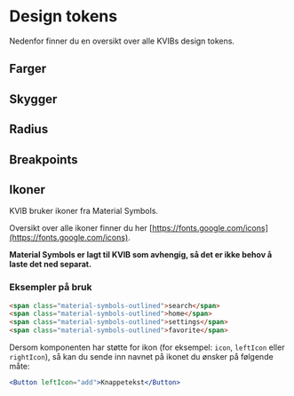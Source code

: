 
<Meta title="Design tokens" />

# Design tokens

Nedenfor finner du en oversikt over alle KVIBs design tokens.

## Farger

<Colors />

## Skygger

<Shadows />

## Radius

<Radii />

## Breakpoints

<Breakpoints />

## Ikoner

KVIB bruker ikoner fra Material Symbols.

Oversikt over alle ikoner finner du her [https://fonts.google.com/icons](https://fonts.google.com/icons).

**Material Symbols er lagt til KVIB som avhengig, så det er ikke behov å laste det ned separat.**

### Eksempler på bruk

```html
<span class="material-symbols-outlined">search</span>
<span class="material-symbols-outlined">home</span>
<span class="material-symbols-outlined">settings</span>
<span class="material-symbols-outlined">favorite</span>
```

Dersom komponenten har støtte for ikon (for eksempel: `icon`, `leftIcon` eller `rightIcon`), så kan du sende inn navnet på ikonet du ønsker på følgende måte:

```jsx
<Button leftIcon="add">Knappetekst</Button>
```
